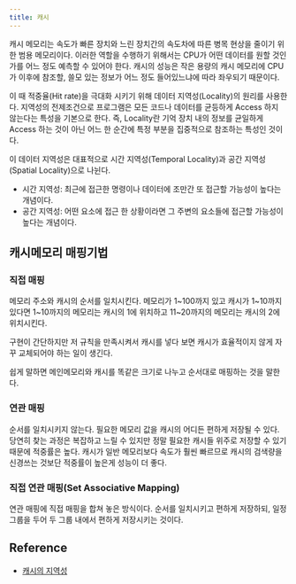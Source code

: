 ```yaml
---
title: 캐시
---
```


캐시 메모리는 속도가 빠른 장치와 느린 장치간의 속도차에 따른 병목 현상을 줄이기 위한 범용 메모리이다.
이러한 역할을 수행하기 위해서는 CPU가 어떤 데이터를 원할 것인가를 어느 정도 예측할 수 있어야 한다.
캐시의 성능은 작은 용량의 캐시 메모리에 CPU가 이후에 참조할, 쓸모 있는 정보가 어느 정도 들어있느냐에 따라
좌우되기 때문이다.

이 때 적중율(Hit rate)을 극대화 시키기 위해 데이터 지역성(Locality)의 원리를 사용한다. 지역성의 전제조건으로 프로그램은 모든 코드나 데이터를 균등하게 Access 하지 않는다는 특성을 기본으로 한다. 즉, Locality란 기억 장치 내의 정보를 균일하게 Access 하는 것이 아닌 어느 한 순간에 특정 부분을 집중적으로 참조하는 특성인 것이다.

이 데이터 지역성은 대표적으로 시간 지역성(Temporal Locality)과 공간 지역성(Spatial Locality)으로 나뉜다.

- 시간 지역성: 최근에 접근한 명령이나 데이터에 조만간 또 접근할 가능성이 높다는 개념이다.
- 공간 지역성: 어떤 요소에 접근 한 상황이라면 그 주변의 요소들에 접근할 가능성이 높다는 개념이다.

## 캐시메모리 매핑기법

### 직접 매핑

메모리 주소와 캐시의 순서를 일치시킨다. 메모리가 1~100까지 있고 캐시가 1~10까지 있다면
1~10까지의 메모리는 캐시의 1에 위치하고 11~20까지의 메모리는 캐시의 2에 위치시킨다.

구현이 간단하지만 저 규칙을 만족시켜서 캐시를 넣다 보면 캐시가 효율적이지 않게 자꾸
교체되어야 하는 일이 생긴다.

쉽게 말하면 메인메모리와 캐시를 똑같은 크기로 나누고 순서대로 매핑하는 것을 말한다.

### 연관 매핑

순서를 일치시키지 않는다. 필요한 메모리 값을 캐시의 어디든 편하게 저장될 수 있다.
당연히 찾는 과정은 복잡하고 느릴 수 있지만 정말 필요한 캐시들 위주로 저장할 수 있기 때문에
적중률은 높다. 캐시가 일반 메모리보다 속도가 훨씬 빠르므로 캐시의 검색량을 신경쓰는 것보단
적중률이 높은게 성능이 더 좋다.

### 직접 연관 매핑(Set Associative Mapping)

연관 매핑에 직접 매핑을 합쳐 놓은 방식이다. 순서를 일치시키고 편하게 저장하되, 일정 그룹을
두어 두 그룹 내에서 편하게 저장시키는 것이다.

## Reference

- [캐시의 지역성](https://github.com/JaeYeopHan/Interview_Question_for_Beginner/tree/master/OS#%EC%BA%90%EC%8B%9C%EC%9D%98-%EC%A7%80%EC%97%AD%EC%84%B1)

